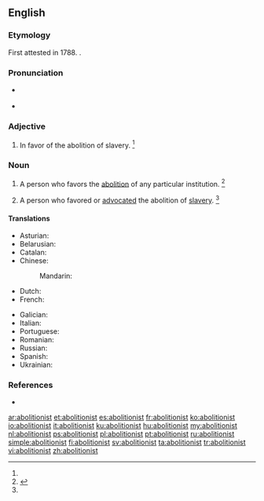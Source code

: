 ==English==

===Etymology===
First attested in 1788. {{suffix|abolition|ist|lang=en}}.

===Pronunciation===
* {{a|UK}} {{IPA|/ˈæ.bə.lɪʃ.n̩.ɪst/|lang=en}}
* {{a|US}} {{IPA|/ˈæ.bə.lɪʃ.n̩.ɪst/|/ˈæ.bə.lɪʃ.n̩.əst/|lang=en}}

===Adjective===
{{en-adj}}

# {{lb|en|historical}} In favor of the abolition of slavery. {{defdate|since the late 18<sup>th</sup> century}}<ref name=SOED/>

===Noun===
{{en-noun}}

# A person who favors the [[abolition]] of any particular institution. {{defdate|since the late 18<sup>th</sup> century}}<ref name=SOED>{{R:SOED5|page=6}}</ref>
# {{lb|en|historical|US}} A person who favored or [[advocate]]d the abolition of [[slavery]]. {{defdate|since the late 18<sup>th</sup> century}}<ref name=SOED/>

====Translations====
{{trans-top|person who favors the abolition}}
* Asturian: {{t|ast|abolicionista|m|f}}
* Belarusian: {{t|be|абаліцыяніст|m|sc=Cyrl}}
* Catalan: {{t|ca|abolicionista|m|f}}
* Chinese:
*: Mandarin: {{t|cmn|廢除主義者|sc=Hani}}
* Dutch: {{t+|nl|abolitionist|m}}
* French: {{t+|fr|abolitionniste|m|f}}
{{trans-mid}}
* Galician: {{t|gl|abolicionista|m|f}}
* Italian: {{t|it|abolizionista|m|f}}
* Portuguese: {{t+|pt|abolicionista}}
* Romanian: {{t+|ro|aboliționist}}
* Russian: {{t+|ru|аболиционист|m|sc=Cyrl}}
* Spanish: {{t+|es|abolicionista|m}}
* Ukrainian: {{t+|uk|аболіціоніст|m|sc=Cyrl}}
{{trans-bottom}}

===References===
<references/>
* {{R:Webster 1913}}

[[ar:abolitionist]]
[[et:abolitionist]]
[[es:abolitionist]]
[[fr:abolitionist]]
[[ko:abolitionist]]
[[io:abolitionist]]
[[it:abolitionist]]
[[ku:abolitionist]]
[[hu:abolitionist]]
[[my:abolitionist]]
[[nl:abolitionist]]
[[ps:abolitionist]]
[[pl:abolitionist]]
[[pt:abolitionist]]
[[ru:abolitionist]]
[[simple:abolitionist]]
[[fi:abolitionist]]
[[sv:abolitionist]]
[[ta:abolitionist]]
[[tr:abolitionist]]
[[vi:abolitionist]]
[[zh:abolitionist]]